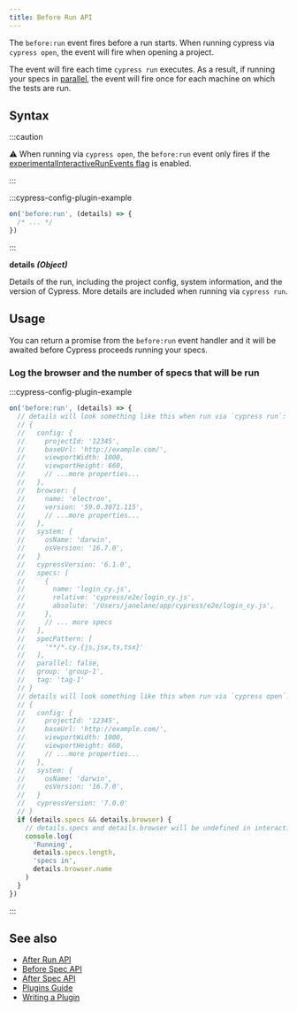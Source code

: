```yaml
---
title: Before Run API
---
```


The `before:run` event fires before a run starts. When running cypress via
`cypress open`, the event will fire when opening a project.

The event will fire each time `cypress run` executes. As a result, if running
your specs in [parallel](/guides/cloud/smart-orchestration/parallelization), the
event will fire once for each machine on which the tests are run.

## Syntax

<WarningSetupNodeEvents />

:::caution

⚠️ When running via `cypress open`, the `before:run` event only fires if the
[experimentalInteractiveRunEvents flag](/guides/references/configuration#Experiments)
is enabled.

:::

:::cypress-config-plugin-example

```ts
on('before:run', (details) => {
  /* ... */
})
```

:::

**<Icon name="angle-right" /> details** **_(Object)_**

Details of the run, including the project config, system information, and the
version of Cypress. More details are included when running via `cypress run`.

## Usage

You can return a promise from the `before:run` event handler and it will be
awaited before Cypress proceeds running your specs.

### Log the browser and the number of specs that will be run

:::cypress-config-plugin-example

```ts
on('before:run', (details) => {
  // details will look something like this when run via `cypress run`:
  // {
  //   config: {
  //     projectId: '12345',
  //     baseUrl: 'http://example.com/',
  //     viewportWidth: 1000,
  //     viewportHeight: 660,
  //     // ...more properties...
  //   },
  //   browser: {
  //     name: 'electron',
  //     version: '59.0.3071.115',
  //     // ...more properties...
  //   },
  //   system: {
  //     osName: 'darwin',
  //     osVersion: '16.7.0',
  //   }
  //   cypressVersion: '6.1.0',
  //   specs: [
  //     {
  //       name: 'login_cy.js',
  //       relative: 'cypress/e2e/login_cy.js',
  //       absolute: '/Users/janelane/app/cypress/e2e/login_cy.js',
  //     },
  //     // ... more specs
  //   ],
  //   specPattern: [
  //     '**/*.cy.{js,jsx,ts,tsx}'
  //   ],
  //   parallel: false,
  //   group: 'group-1',
  //   tag: 'tag-1'
  // }
  // details will look something like this when run via `cypress open`:
  // {
  //   config: {
  //     projectId: '12345',
  //     baseUrl: 'http://example.com/',
  //     viewportWidth: 1000,
  //     viewportHeight: 660,
  //     // ...more properties...
  //   },
  //   system: {
  //     osName: 'darwin',
  //     osVersion: '16.7.0',
  //   }
  //   cypressVersion: '7.0.0'
  // }
  if (details.specs && details.browser) {
    // details.specs and details.browser will be undefined in interactive mode
    console.log(
      'Running',
      details.specs.length,
      'specs in',
      details.browser.name
    )
  }
})
```

:::

## See also

- [After Run API](/api/plugins/after-run-api)
- [Before Spec API](/api/plugins/before-spec-api)
- [After Spec API](/api/plugins/after-spec-api)
- [Plugins Guide](/guides/tooling/plugins-guide)
- [Writing a Plugin](/api/plugins/writing-a-plugin)
